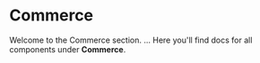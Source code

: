 
<Meta title="Commerce/Docs" />

# Commerce

Welcome to the Commerce section.  ...
Here you'll find docs for all components under **Commerce**.
